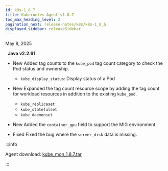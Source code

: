 ```yaml
---
id: k8s-1_8_7
title: Kubernetes Agent v1.8.7
toc_max_heading_level: 2
pagination_next: release-notes/k8s/k8s-1_8_6
displayed_sidebar: releaseSidebar
---
```


May 8, 2025

&nbsp; **Java v2.2.61**

- <Status priority='1'>New</Status> Added tag counts to the `kube_pod` tag count category to check the Pod status and ownership.

  - `kube_display_status`: Display status of a Pod

- <Status priority='1'>New</Status> Expanded the tag count resource scope by adding the tag count for workload resources in addition to the existing `kube_pod`.

  - `kube_replicaset`
  - `kube_statefulset`
  - `kube_daemonset`

- <Status priority='1'>New</Status> Added the `container_gpu` field to support the MIG environment.

- <Status priority='0'>Fixed</Status> Fixed the bug where the `server_disk` data is missing.

:::info

Agent download: [kube_mon_1.8.7.tar](https://repo.whatap.io/docker/kube_mon_1.8.7.tar)

:::
